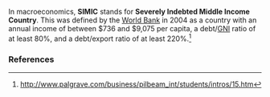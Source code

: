 In macroeconomics, '''SIMIC''' stands for '''Severely Indebted Middle Income Country'''. This was defined by the [[World Bank]] in 2004 as a country with an annual income of between $736 and $9,075 per capita, a debt/[[Gross National Income|GNI]] ratio of at least 80%, and a debt/export ratio of at least 220%.<ref>http://www.palgrave.com/business/pilbeam_int/students/intros/15.htm</ref>

===References===
<references/>

{{stub}}